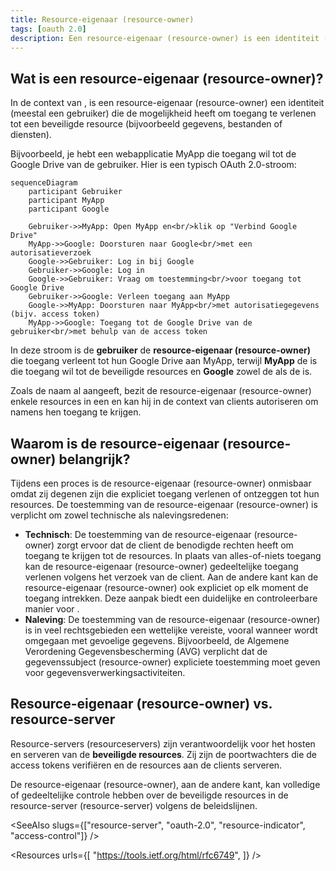 ```yaml
---
title: Resource-eigenaar (resource-owner)
tags: [oauth 2.0]
description: Een resource-eigenaar (resource-owner) is een identiteit (meestal een gebruiker) die in staat is toegang te verlenen tot een beveiligde resource. In OAuth 2.0 kan de resource-eigenaar (resource-owner) de client autoriseren om namens hen toegang te krijgen tot hun resources in een resource-server (resource-server).
---
```


## Wat is een resource-eigenaar (resource-owner)?

In de context van <Ref slug="oauth-2.0" />, is een resource-eigenaar (resource-owner) een identiteit (meestal een gebruiker) die de mogelijkheid heeft om toegang te verlenen tot een beveiligde resource (bijvoorbeeld gegevens, bestanden of diensten).

Bijvoorbeeld, je hebt een webapplicatie MyApp die toegang wil tot de Google Drive van de gebruiker. Hier is een typisch OAuth 2.0-stroom:

```mermaid
sequenceDiagram
    participant Gebruiker
    participant MyApp
    participant Google

    Gebruiker->>MyApp: Open MyApp en<br/>klik op "Verbind Google Drive"
    MyApp->>Google: Doorsturen naar Google<br/>met een autorisatieverzoek
    Google->>Gebruiker: Log in bij Google
    Gebruiker->>Google: Log in
    Google->>Gebruiker: Vraag om toestemming<br/>voor toegang tot Google Drive
    Gebruiker->>Google: Verleen toegang aan MyApp
    Google->>MyApp: Doorsturen naar MyApp<br/>met autorisatiegegevens (bijv. access token)
    MyApp->>Google: Toegang tot de Google Drive van de gebruiker<br/>met behulp van de access token
```

In deze stroom is de **gebruiker** de **resource-eigenaar (resource-owner)** die toegang verleent tot hun Google Drive aan MyApp, terwijl **MyApp** de <Ref slug="client" /> is die toegang wil tot de beveiligde resources en **Google** zowel de <Ref slug="authorization-server" /> als de <Ref slug="resource-server" /> is.

Zoals de naam al aangeeft, bezit de resource-eigenaar (resource-owner) enkele resources in een <Ref slug="resource-server" /> en kan hij in de context van <Ref slug="oauth-2.0" /> clients autoriseren om namens hen toegang te krijgen.

## Waarom is de resource-eigenaar (resource-owner) belangrijk?

Tijdens een <Ref slug="authorization" /> proces is de resource-eigenaar (resource-owner) onmisbaar omdat zij degenen zijn die expliciet toegang verlenen of ontzeggen tot hun resources. De toestemming van de resource-eigenaar (resource-owner) is verplicht om zowel technische als nalevingsredenen:

- **Technisch**: De toestemming van de resource-eigenaar (resource-owner) zorgt ervoor dat de client de benodigde rechten heeft om toegang te krijgen tot de resources. In plaats van alles-of-niets toegang kan de resource-eigenaar (resource-owner) gedeeltelijke toegang verlenen volgens het verzoek van de client. Aan de andere kant kan de resource-eigenaar (resource-owner) ook expliciet op elk moment de toegang intrekken. Deze aanpak biedt een duidelijke en controleerbare manier voor <Ref slug="access-control" />.
- **Naleving**: De toestemming van de resource-eigenaar (resource-owner) is in veel rechtsgebieden een wettelijke vereiste, vooral wanneer wordt omgegaan met gevoelige gegevens. Bijvoorbeeld, de Algemene Verordening Gegevensbescherming (AVG) verplicht dat de gegevenssubject (resource-owner) expliciete toestemming moet geven voor gegevensverwerkingsactiviteiten.

## Resource-eigenaar (resource-owner) vs. resource-server

<Ref slug="resource-server">Resource-servers (resourceservers)</Ref> zijn verantwoordelijk voor het hosten en serveren van de **beveiligde resources**. Zij zijn de poortwachters die de access tokens verifiëren en de resources aan de clients serveren.

De resource-eigenaar (resource-owner), aan de andere kant, kan volledige of gedeeltelijke controle hebben over de beveiligde resources in de resource-server (resource-server) volgens de <Ref slug="access-control" /> beleidslijnen.

<SeeAlso slugs={["resource-server", "oauth-2.0", "resource-indicator", "access-control"]} />

<Resources
  urls={[
    "https://tools.ietf.org/html/rfc6749",
  ]}
/>
